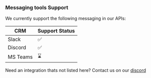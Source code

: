 ### Messaging tools Support

We currently support the following messaging in our APIs:

| CRM      | Support Status |
| -------- | -------------- |
| Slack    | ✅             |
| Discord  | ✅             |
| MS Teams | ⌛             |

Need an integration thats not listed here? Contact us on our [discord](https://discord.gg/q5K5cRhymW)
